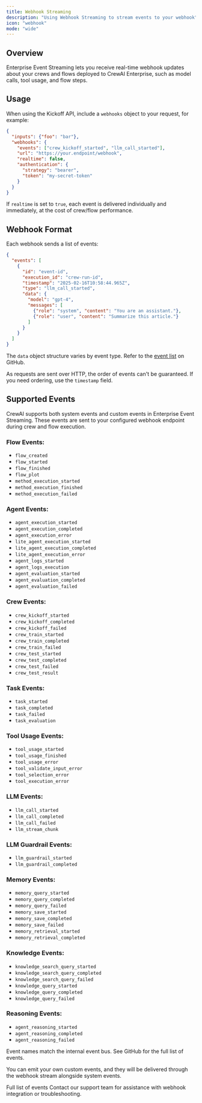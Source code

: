 ```yaml
---
title: Webhook Streaming
description: "Using Webhook Streaming to stream events to your webhook"
icon: "webhook"
mode: "wide"
---
```


## Overview

Enterprise Event Streaming lets you receive real-time webhook updates about your crews and flows deployed to 
CrewAI Enterprise, such as model calls, tool usage, and flow steps.

## Usage

When using the Kickoff API, include a `webhooks` object to your request, for example:

```json
{
  "inputs": {"foo": "bar"},
  "webhooks": {
    "events": ["crew_kickoff_started", "llm_call_started"],
    "url": "https://your.endpoint/webhook",
    "realtime": false,
    "authentication": {
      "strategy": "bearer",
      "token": "my-secret-token"
    }
  }
}
```

If `realtime` is set to `true`, each event is delivered individually and immediately, at the cost of crew/flow performance.

## Webhook Format

Each webhook sends a list of events:

```json
{
  "events": [
    {
      "id": "event-id",
      "execution_id": "crew-run-id",
      "timestamp": "2025-02-16T10:58:44.965Z",
      "type": "llm_call_started",
      "data": {
        "model": "gpt-4",
        "messages": [
          {"role": "system", "content": "You are an assistant."},
          {"role": "user", "content": "Summarize this article."}
        ]
      }
    }
  ]
}
```

The `data` object structure varies by event type. Refer to the [event list](https://github.com/crewAIInc/crewAI/tree/main/src/crewai/utilities/events) on GitHub.

As requests are sent over HTTP, the order of events can't be guaranteed. If you need ordering, use the `timestamp` field.

## Supported Events

CrewAI supports both system events and custom events in Enterprise Event Streaming. These events are sent to your configured webhook endpoint during crew and flow execution.

### Flow Events:

  - `flow_created`
  - `flow_started`
  - `flow_finished`
  - `flow_plot`
  - `method_execution_started`
  - `method_execution_finished`
  - `method_execution_failed`

### Agent Events:

  - `agent_execution_started`
  - `agent_execution_completed`
  - `agent_execution_error`
  - `lite_agent_execution_started`
  - `lite_agent_execution_completed`
  - `lite_agent_execution_error`
  - `agent_logs_started`
  - `agent_logs_execution`
  - `agent_evaluation_started`
  - `agent_evaluation_completed`
  - `agent_evaluation_failed`

### Crew Events:

  - `crew_kickoff_started`
  - `crew_kickoff_completed`
  - `crew_kickoff_failed`
  - `crew_train_started`
  - `crew_train_completed`
  - `crew_train_failed`
  - `crew_test_started`
  - `crew_test_completed`
  - `crew_test_failed`
  - `crew_test_result`

### Task Events:

  - `task_started`
  - `task_completed`
  - `task_failed`
  - `task_evaluation`

### Tool Usage Events:

  - `tool_usage_started`
  - `tool_usage_finished`
  - `tool_usage_error`
  - `tool_validate_input_error`
  - `tool_selection_error`
  - `tool_execution_error`

### LLM Events:

  - `llm_call_started`
  - `llm_call_completed`
  - `llm_call_failed`
  - `llm_stream_chunk`

### LLM Guardrail Events:

  - `llm_guardrail_started`
  - `llm_guardrail_completed`

### Memory Events:

  - `memory_query_started`
  - `memory_query_completed`
  - `memory_query_failed`
  - `memory_save_started`
  - `memory_save_completed`
  - `memory_save_failed`
  - `memory_retrieval_started`
  - `memory_retrieval_completed`

### Knowledge Events:

  - `knowledge_search_query_started`
  - `knowledge_search_query_completed`
  - `knowledge_search_query_failed`
  - `knowledge_query_started`
  - `knowledge_query_completed`
  - `knowledge_query_failed`

### Reasoning Events:

  - `agent_reasoning_started`
  - `agent_reasoning_completed` 
  - `agent_reasoning_failed`

Event names match the internal event bus. See GitHub for the full list of events.

You can emit your own custom events, and they will be delivered through the webhook stream alongside system events.

<CardGroup>
 <Card title="GitHub" icon="github" href="https://github.com/crewAIInc/crewAI/tree/main/src/crewai/utilities/events">
  Full list of events
 </Card>
<Card title="Need Help?" icon="headset" href="mailto:support@crewai.com">
  Contact our support team for assistance with webhook integration or troubleshooting.
</Card>
</CardGroup>